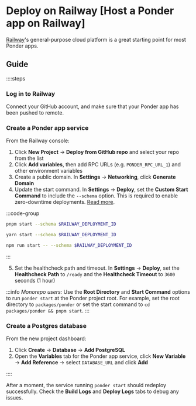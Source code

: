 
# Deploy on Railway [Host a Ponder app on Railway]

[Railway](https://railway.app)'s general-purpose cloud platform is a great starting point for most Ponder apps.

## Guide

::::steps

### Log in to Railway

Connect your GitHub account, and make sure that your Ponder app has been pushed to remote.

### Create a Ponder app service

From the Railway console:

1. Click **New Project** → **Deploy from GitHub repo** and select your repo from the list
2. Click **Add variables**, then add RPC URLs (e.g. `PONDER_RPC_URL_1`) and other environment variables
3. Create a public domain. In **Settings** → **Networking**, click **Generate Domain**
4. Update the start command. In **Settings** → **Deploy**, set the **Custom Start Command** to include the `--schema` option. This is required to enable zero-downtime deployments. [Read more](/docs/getting-started/database#database-schema).

:::code-group

```bash [pnpm]
pnpm start --schema $RAILWAY_DEPLOYMENT_ID
```

```bash [yarn]
yarn start --schema $RAILWAY_DEPLOYMENT_ID
```

```bash [npm]
npm run start -- --schema $RAILWAY_DEPLOYMENT_ID
```

:::

5. Set the healthcheck path and timeout. In **Settings** → **Deploy**, set the **Healthcheck Path** to `/ready` and the **Healthcheck Timeout** to `3600` seconds (1 hour)

:::info
_Monorepo users:_ Use the **Root Directory** and **Start Command** options
to run `ponder start` at the Ponder project root. For example, set the root directory
to `packages/ponder` or set the start command to `cd packages/ponder && pnpm start`.
:::

### Create a Postgres database

From the new project dashboard:

1. Click **Create** → **Database** → **Add PostgreSQL**
2. Open the **Variables** tab for the Ponder app service, click **New Variable** → **Add Reference** → select `DATABASE_URL` and click **Add**

::::

After a moment, the service running `ponder start` should redeploy successfully. Check the **Build Logs** and **Deploy Logs** tabs to debug any issues.
